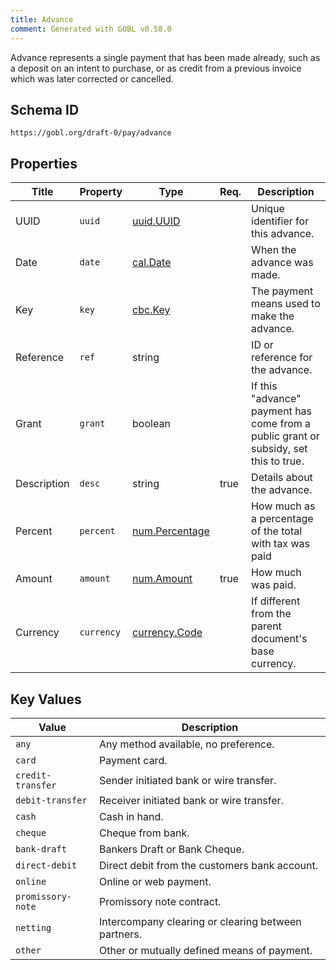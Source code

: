 ```yaml
---
title: Advance
comment: Generated with GOBL v0.58.0
---
```


Advance represents a single payment that has been made already, such as a deposit on an intent to purchase, or as credit from a previous invoice which was later corrected or cancelled.

## Schema ID

`https://gobl.org/draft-0/pay/advance`

## Properties

| Title       | Property   | Type                                      | Req. | Description                                                                          |
|-------------|------------|-------------------------------------------|------|--------------------------------------------------------------------------------------|
| UUID        | `uuid`     | [uuid.UUID](/draft-0/uuid/uuid)           |      | Unique identifier for this advance.                                                  |
| Date        | `date`     | [cal.Date](/draft-0/cal/date)             |      | When the advance was made.                                                           |
| Key         | `key`      | [cbc.Key](/draft-0/cbc/key)               |      | The payment means used to make the advance.                                          |
| Reference   | `ref`      | string                                    |      | ID or reference for the advance.                                                     |
| Grant       | `grant`    | boolean                                   |      | If this "advance" payment has come from a public grant or subsidy, set this to true. |
| Description | `desc`     | string                                    | true | Details about the advance.                                                           |
| Percent     | `percent`  | [num.Percentage](/draft-0/num/percentage) |      | How much as a percentage of the total with tax was paid                              |
| Amount      | `amount`   | [num.Amount](/draft-0/num/amount)         | true | How much was paid.                                                                   |
| Currency    | `currency` | [currency.Code](/draft-0/currency/code)   |      | If different from the parent document's base currency.                               |

## Key Values

| Value             | Description                                         |
|-------------------|-----------------------------------------------------|
| `any`             | Any method available, no preference.                |
| `card`            | Payment card.                                       |
| `credit-transfer` | Sender initiated bank or wire transfer.             |
| `debit-transfer`  | Receiver initiated bank or wire transfer.           |
| `cash`            | Cash in hand.                                       |
| `cheque`          | Cheque from bank.                                   |
| `bank-draft`      | Bankers Draft or Bank Cheque.                       |
| `direct-debit`    | Direct debit from the customers bank account.       |
| `online`          | Online or web payment.                              |
| `promissory-note` | Promissory note contract.                           |
| `netting`         | Intercompany clearing or clearing between partners. |
| `other`           | Other or mutually defined means of payment.         |


